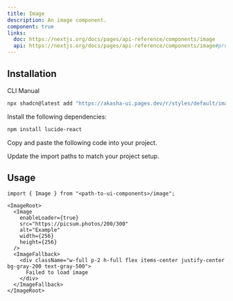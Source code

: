 ```yaml
---
title: Image
description: An image component.
component: true
links:
  doc: https://nextjs.org/docs/pages/api-reference/components/image
  api: https://nextjs.org/docs/pages/api-reference/components/image#props
---
```


<ComponentPreview name="image-demo" description="An image with fallback." />

## Installation

<Tabs defaultValue="cli">

<TabsList>
  <TabsTrigger value="cli">CLI</TabsTrigger>
  <TabsTrigger value="manual">Manual</TabsTrigger>
</TabsList>

<TabsContent value="cli">

```bash
npx shadcn@latest add "https://akasha-ui.pages.dev/r/styles/default/image.json"
```

</TabsContent>

<TabsContent value="manual">

<Steps>

<Step>Install the following dependencies:</Step>

```bash
npm install lucide-react
```

<Step>Copy and paste the following code into your project.</Step>

<ComponentSource name="image" />

<Step>Update the import paths to match your project setup.</Step>

</Steps>

</TabsContent>

</Tabs>

## Usage

```tsx
import { Image } from "<path-to-ui-components>/image";
```

```tsx
<ImageRoot>
  <Image
    enableLoader={true}
    src="https://picsum.photos/200/300"
    alt="Example"
    width={256}
    height={256}
  />
  <ImageFallback>
    <div className="w-full p-2 h-full flex items-center justify-center bg-gray-200 text-gray-500">
      Failed to load image
    </div>
  </ImageFallback>
</ImageRoot>
```
